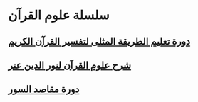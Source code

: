 # سلسلة علوم القرآن
## [دورة تعليم الطريقة المثلى لتفسير القرآن الكريم](%D8%A7%D9%84%D8%B7%D8%B1%D9%8A%D9%82%D8%A9%20%D8%A7%D9%84%D9%85%D8%AB%D9%84%D9%89%20%D9%84%D8%AA%D9%81%D8%B3%D9%8A%D8%B1)
## [شرح علوم القرآن لنور الدين عتر](%D8%B9%D9%84%D9%88%D9%85%20%D8%A7%D9%84%D9%82%D8%B1%D8%A2%D9%86%20-%20%D9%86%D9%88%D8%B1%D8%A7%D9%84%D8%AF%D9%8A%D9%86%20%D8%B9%D8%AA%D8%B1)
## [دورة مقاصد السور](%D8%AF%D9%88%D8%B1%D8%A9%20%D9%85%D9%82%D8%A7%D8%B5%D8%AF%20%D8%A7%D9%84%D8%B3%D9%88%D8%B1)
